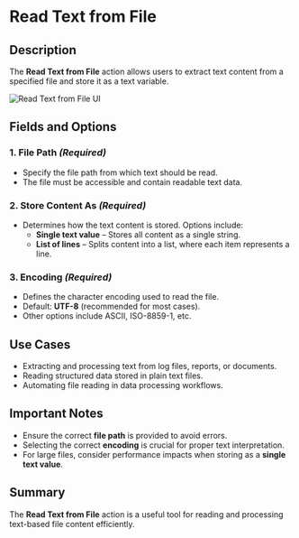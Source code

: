 # Read Text from File

## Description

The **Read Text from File** action allows users to extract text content from a specified file and store it as a text variable.

![Read Text from File UI](../../assets/file/read-text-from-file.png)

## Fields and Options  

### 1. **File Path** *(Required)* 

- Specify the file path from which text should be read.  
- The file must be accessible and contain readable text data.  

### 2. **Store Content As** *(Required)* 

- Determines how the text content is stored. Options include:  
  - **Single text value** – Stores all content as a single string.  
  - **List of lines** – Splits content into a list, where each item represents a line.  

### 3. **Encoding** *(Required)* 

- Defines the character encoding used to read the file.  
- Default: **UTF-8** (recommended for most cases).  
- Other options include ASCII, ISO-8859-1, etc.  

## Use Cases

- Extracting and processing text from log files, reports, or documents.  
- Reading structured data stored in plain text files.  
- Automating file reading in data processing workflows.  

## Important Notes

- Ensure the correct **file path** is provided to avoid errors.  
- Selecting the correct **encoding** is crucial for proper text interpretation.  
- For large files, consider performance impacts when storing as a **single text value**.  

## Summary

The **Read Text from File** action is a useful tool for reading and processing text-based file content efficiently.